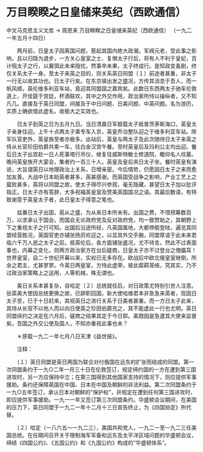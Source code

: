 # 万目睽睽之日皇储来英纪（西欧通信）

中文马克思主义文库 -> 周恩来
万目睽睽之日皇储来英纪（西欧通信）
（一九二一年五月十四日）


　　两月前，日皇太子因离国问题，惹起其国内绝大政潮。军阀元老，受此事之影响，且以归隐为退步，一方关心皇室之士、复惧太子行后，将有人不利于皇妃，百计阻太子之行，以冀弭此未来隐忧。然事卒未果，太子终成行。是知政变虽剧，终仅关系太子一身。至太子来英之目的，则关系英日同盟〔１〕前途者甚重，非太子一行无以收其功也。日太子行矣。在东京驿出发之盛况，方传其消息于吾人，而一帆风顺，英伦维多利亚车站，竟迎其同盟国之嘉宾矣。此数日东西两太子驰车伦敦道上，开佳筵于宫廷，杯酒联欢，其中之外交作用，政治家所恃以操纵者，又不知凡几。直接及于英日同盟，间接及于中日问题、日美问题、中英问题。名为游历，实质上确欲借此虚名，收极大之实效也。
 
　　日太子到英之日为五月九日。当日清晨日军舰载太子抵普茨茅斯海口，英皇太子亲身往迎。上午十点两太子乘专车入京，英皇乔治整队迎之于维多利亚车站。除军队官吏外，英皇族至者亦极多。出站后，英皇与两太子及此次随侍日太子来英之侍从长官珍田伯爵共乘一车，往白金汉宫午餐。至时英皇后及玛利公主均出迎。餐后日太子出宫赴一日人死事塔行吊仪，继复往威斯特敏士修道院，瞻仰名人坟墓。晚间英皇族开大宴会，集者约一百三十人。英皇及皇后夹日太子坐。餐时英皇有演说，大旨谓英日以地理政治上关系，日增亲密。今后情势，仍愿因日太子之来而愈加友善。大战中日本助英者甚多，英甚感谢。而英国受战争之影响，产业工艺上之窳败甚多，英将以同盟之故，使太子得尽兴参观，毫无隐藏，甚望日太子加以批评指正。日太子亦有答辞，大多祝福英皇室及赞美英国国况之语。其最后数语，有特致谢意于英皇太子者，此日皇太子得意之笔也。

　　兹番日太子出国，扈从之盛，为从来日本所未有。出国之费，不惜预筹数百万，以求承认于国会，而国会无论政府党及反对政府党，均一致赞助之，其朝野上下之重视太子之行可知。出国后沿途所经，凡英国属地，大都停舰登陆，遍览其同盟经营胜况，英国官吏亦铺张扬厉欢迎之，以显其外交手腕，同盟厚谊于此未来君临六千万人民之太子之前。抵英伦后，各方面铺张盛况，尤不待言。然此不过表面事也，内幕之变化，则两方政治家方在台后磋商，日皇太子亦不过登台之傀儡耳！世界皇室，自二十世纪开幕以来，实权已无多存在。欧战后中欧北俄皇室继倒，所余之君主，尤甚寥寥。今英日两皇室，方恃此虚荣，彼此縻羁笼络，究其实，乃不过政治家策略上之运用，人等机械，殊无谓也。

　　美日关系本甚复杂，自哈定〔２〕总统就任后，对日政策尤特别引世人注意。驻英美大使因总统更换之故，已辞职回国，新大使哈维君本非急急来英者，现因日太子至，已于十日赶来，其视英日之进行关系于日美者甚重。而一方日太子此来，其侍从长官不以他人而以向日使英之珍田伯爵充之，其不能虚此一行也尤明。英日同盟续约之决定在六月后，磋商之结果其定于今日耶。美既因是急遣其大使来监督矣。吾国之外交公使及国人，不知亦重视此事也未？



　　＊原载一九二一年七月八日天津《益世报》。

　　注释：

　　〔１〕英日同盟是英日两国为联合对付俄国在远东的扩张而结成的同盟。第一次同盟条约于一九○二年一月三十日在伦敦签订，规定缔约国的一方在遭到第三国进攻时，另一方应保持中立；在第三国得到其他国家支持的情况下，则应提供军事援助。条约还保障英国在中国、日本在中国及朝鲜的非法利益。第二次同盟条约于一九○五年签订，承认日本对朝鲜的"保护权"，并规定在遭到任何第三国进攻时，即应提供军事援助。一九一一年又签订第三次同盟条约。华盛顿会议期间，在美国的压力下，英日同盟于一九二一年十二月十三日宣告终止，为《四国协定》所代替。

　　〔２〕哈定（一八六五～一九二三），美国共和党人，一九二一至一九二三任美国总统。在任期间召开关于限制海军军备和远东及太平洋区域问题的华盛顿会议，缔结《四国公约》、《五国公约》和《九国公约》构成的"华盛顿体系"。



